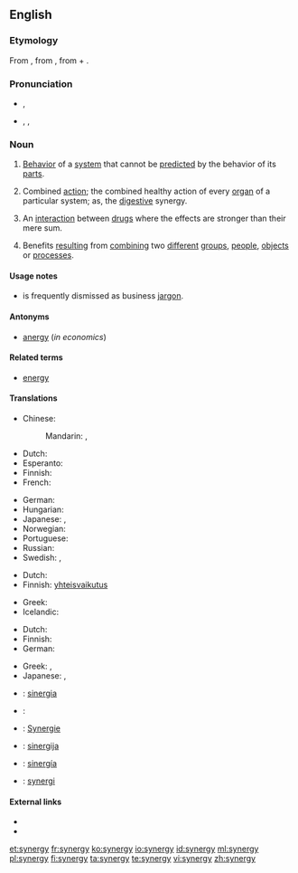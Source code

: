 ==English==
{{wikipedia}}

===Etymology===
From {{etyl|grc|en}} {{term|συνεργία||joint work, assistance, help|tr=sunergia|lang=grc|sc=polytonic}}, from {{term|συνεργός||working together|tr=sunergos|lang=grc|sc=polytonic}}, from {{term|σύν||together|tr=sun|lang=grc|sc=polytonic}} + {{term|ἔργον||work|tr=ergon|lang=grc|sc=polytonic}}.

===Pronunciation===
* {{a|UK}} {{IPA|/ˈsɪnədʒi/}}, {{X-SAMPA|/"sIn@dZi/}}
* {{a|US}} {{enPR|sĭnʹər-jē}}, {{IPA|/ˈsɪnɚdʒi/}}, {{X-SAMPA|/"sIn@`dZi/}}

===Noun===
{{en-noun|synergies}}

# [[behavior|Behavior]] of a [[system]] that cannot be [[predict]]ed by the behavior of its [[part]]s.
# {{context|medicine}} Combined [[action]]; the combined healthy action of every [[organ]] of a particular system; as, the [[digestive]] synergy.
# {{context|pharmacology}} An [[interaction]] between [[drug]]s where the effects are stronger than their mere sum.
# Benefits [[result]]ing from [[combine|combining]] two [[different]] [[group]]s, [[people]], [[object]]s or [[process]]es.

====Usage notes====
* {{term||Synergy}} is frequently dismissed as business [[jargon]].

====Antonyms====
* [[anergy]] (''in economics'')

====Related terms====
* [[energy]]

====Translations====
{{trans-top|behavior of a system that cannot be predicted by the behavior of its parts}}
* Chinese:
*: Mandarin: {{t|cmn|協同效應|sc=Hani}}, {{t|cmn|协同效应|tr=xiétóng xiàoyìng|sc=Hani}}
* Dutch: {{t+|nl|synergie|f}}
* Esperanto: {{t-|eo|sinergio}}
* Finnish: {{t+|fi|synergia}}
* French: {{t+|fr|synergie|f}}
{{trans-mid}}
* German: {{t+|de|Synergie|f}}
* Hungarian: {{t+|hu|szinergia}}
* Japanese: {{t-|ja|相乗効果|tr=そうじょうこうか, sōjō kōka|sc=Jpan}}, {{t+|ja|シナジー|tr=shinajī|sc=Jpan}}
* Norwegian: {{t-|no|synergi}}
* Portuguese: {{t+|pt|sinergia|f}}
* Russian: {{t+|ru|синергия|f|tr=sinɛrgíja|sc=Cyrl}}
* Swedish: {{t+|sv|synergi|c}}, {{t-|sv|synergieffekt|c}}
{{trans-bottom}}

{{trans-top|medicine: combined action}}
* Dutch: {{t+|nl|synergie|f}}
* Finnish: [[yhteisvaikutus]]
{{trans-mid}}
* Greek: {{t+|el|συνεργία|f|tr=synergía|sc=Grek}}
* Icelandic: {{t-|is|samvirkni|f}}
{{trans-bottom}}

{{trans-top|result of combining two different groups, people, objects or processes}}
* Dutch: {{t+|nl|synergie|f}}
* Finnish: {{t+|fi|synergia}}
* German: {{t+|de|Synergie|f}}
{{trans-mid}}
* Greek: {{t+|el|συνεργία|f|tr=synergía|sc=Grek}}, {{t+|el|σύμπραξη|f|tr=sýmpraksi|sc=Grek}}
* Japanese: {{l|ja|相乗効果|tr=そうじょうこうか, sōjōkōka}}, {{l|ja|シナジー|tr=shinajī}}
{{trans-bottom}}

{{checktrans-top}}
* {{ttbc|ca}}: [[sinergia]] {{f}}
* {{ttbc|fr}}: {{t+|fr|synergie|f}}
* {{ttbc|de}}: [[Synergie]] {{f}}
{{trans-mid}}
* {{ttbc|lt}}: [[sinergija]] {{f}}
* {{ttbc|es}}: [[sinergía]] {{f}}
* {{ttbc|sv}}: [[synergi]] {{c}}
{{trans-bottom}}

====External links====
* {{R:Webster 1913}}
* {{R:Century 1911}}

[[et:synergy]]
[[fr:synergy]]
[[ko:synergy]]
[[io:synergy]]
[[id:synergy]]
[[ml:synergy]]
[[pl:synergy]]
[[fi:synergy]]
[[ta:synergy]]
[[te:synergy]]
[[vi:synergy]]
[[zh:synergy]]